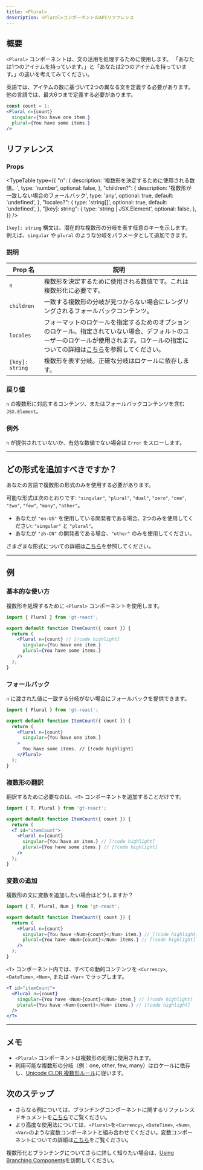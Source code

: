```yaml
---
title: <Plural>
description: <Plural>コンポーネントのAPIリファレンス
---
```


## 概要

`<Plural>` コンポーネントは、文の活用を処理するために使用します。
「あなたは1つのアイテムを持っています。」と「あなたは2つのアイテムを持っています。」の違いを考えてみてください。

英語では、アイテムの数に基づいて2つの異なる文を定義する必要があります。
他の言語では、最大6つまで定義する必要があります。

```jsx
const count = 1;
<Plural n={count}
  singular={You have one item.}
  plural={You have some items.}
/>
```

## リファレンス

### Props

<TypeTable
  type={{
    "n": {
      description: '複数形を決定するために使用される数値。',
      type: 'number',
      optional: false,
    },
    "children?": {
      description: '複数形が一致しない場合のフォールバック',
      type: 'any',
      optional: true,
      default: 'undefined',
    },
    "locales?": {
      type: 'string[]',
      optional: true,
      default: 'undefined',
    },
    "[key]: string": {
      type: 'string | JSX.Element',
      optional: false,
    },
  }}
/>

`[key]: string` 構文は、潜在的な複数形の分岐を表す任意のキーを示します。
例えば、`singular` や `plural` のような分岐をパラメータとして追加できます。

### 説明
| Prop 名 | 説明 |
|-----------|-------------|
| `n` | 複数形を決定するために使用される数値です。これは複数形化に必要です。 |
| `children` | 一致する複数形の分岐が見つからない場合にレンダリングされるフォールバックコンテンツ。 |
| `locales`   | フォーマットのロケールを指定するためのオプションのロケール。指定されていない場合、デフォルトのユーザーのロケールが使用されます。ロケールの指定についての詳細は[こちら](https://developer.mozilla.org/en-US/docs/Web/JavaScript/Reference/Global_Objects/Intl#locales_argument)を参照してください。                                            |
| `[key]: string` | 複数形を表す分岐。正確な分岐はロケールに依存します。 |


### 戻り値

`n` の複数形に対応するコンテンツ、またはフォールバックコンテンツを含む `JSX.Element`。

### 例外

`n` が提供されていないか、有効な数値でない場合は `Error` をスローします。

---

## どの形式を追加すべきですか？

あなたの言語で複数形の形式のみを使用する必要があります。

可能な形式は次のとおりです: `"singular"`, `"plural"`, `"dual"`, `"zero"`, `"one"`, `"two"`, `"few"`, `"many"`, `"other"`。

 * あなたが `"en-US"` を使用している開発者である場合、2つのみを使用してください: `"singular"` と `"plural"`。
 * あなたが `"zh-CN"` の開発者である場合、`"other"` のみを使用してください。

さまざまな形式についての詳細は[こちら](https://cldr.unicode.org/index/cldr-spec/plural-rules)を参照してください。

---

## 例

### 基本的な使い方
複数形を処理するために `<Plural>` コンポーネントを使用します。

```jsx title="BasicExample.jsx" copy
import { Plural } from 'gt-react';

export default function ItemCount({ count }) {
  return (
    <Plural n={count} // [!code highlight]
      singular={You have one item.}
      plural={You have some items.}
    />
  );
}
```

### フォールバック
`n` に渡された値に一致する分岐がない場合にフォールバックを提供できます。

```jsx title="FallbackExample.jsx" copy
import { Plural } from 'gt-react';

export default function ItemCount({ count }) {
  return (
    <Plural n={count}
      singular={You have one item.}
    >
      You have some items. // [!code highlight]
    </Plural>
  );
}
```

### 複数形の翻訳
翻訳するために必要なのは、`<T>` コンポーネントを追加することだけです。

```jsx title="PluralExample.jsx" copy
import { T, Plural } from 'gt-react';

export default function ItemCount({ count }) {
  return (
  <T id="itemCount">
    <Plural n={count}
      singular={You have an item.} // [!code highlight]
      plural={You have some items.} // [!code highlight]
    />
  );
}
```

### 変数の追加
複数形の文に変数を追加したい場合はどうしますか？

```jsx title="PluralExample.jsx" copy
import { T, Plural, Num } from 'gt-react';

export default function ItemCount({ count }) {
  return (
    <Plural n={count}
      singular={You have <Num>{count}</Num> item.} // [!code highlight]
      plural={You have <Num>{count}</Num> items.} // [!code highlight]
    />
  );
}
```

`<T>` コンポーネント内では、すべての動的コンテンツを `<Currency>`, `<DateTime>`, `<Num>`, または `<Var>` でラップします。
```jsx
<T id="itemCount">
  <Plural n={count}
    singular={You have <Num>{count}</Num> item.} // [!code highlight]
    plural={You have <Num>{count}</Num> items.} // [!code highlight]
  />
</T>
```

---

## メモ
 * `<Plural>` コンポーネントは複数形の処理に使用されます。
 * 利用可能な複数形の分岐（例：one, other, few, many）はロケールに依存し、[Unicode CLDR 複数形ルール](https://cldr.unicode.org/index/cldr-spec/plural-rules)に従います。

## 次のステップ
 * さらなる例については、ブランチングコンポーネントに関するリファレンスドキュメントを[こちら](/docs/react/reference/using-branching-components)でご覧ください。
 * より高度な使用法については、`<Plural>`を`<Currency>`, `<DateTime>`, `<Num>`, `<Var>`のような変数コンポーネントと組み合わせてください。変数コンポーネントについての詳細は[こちら](/docs/react/reference/using-variable-components)をご覧ください。

複数形化とブランチングについてさらに詳しく知りたい場合は、[Using Branching Components](/docs/react/reference/using-branching-components)を訪問してください。
